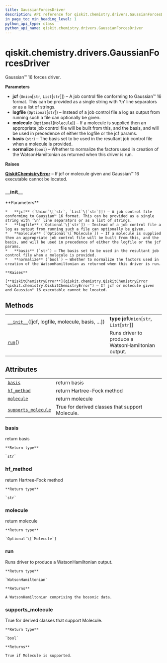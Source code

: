 ```yaml
---
title: GaussianForcesDriver
description: API reference for qiskit.chemistry.drivers.GaussianForcesDriver
in_page_toc_min_heading_level: 1
python_api_type: class
python_api_name: qiskit.chemistry.drivers.GaussianForcesDriver
---
```


<span id="qiskit-chemistry-drivers-gaussianforcesdriver" />

# qiskit.chemistry.drivers.GaussianForcesDriver

<Class id="qiskit.chemistry.drivers.GaussianForcesDriver" isDedicatedPage={true} github="https://github.com/qiskit-community/qiskit-aqua/tree/stable/0.9/qiskit/chemistry/drivers/gaussiand/gaussian_forces_driver.py" signature="GaussianForcesDriver(jcf='\\n#p B3LYP/cc-pVTZ Freq=(Anharm) Int=Ultrafine SCF=VeryTight\\n\\nCO2 geometry optimization B3LYP/cc-pVTZ\\n\\n0 1\\nC -0.848629 2.067624 0.160992\\nO 0.098816 2.655801 -0.159738\\nO -1.796073 1.479446 0.481721\\n\\n', logfile=None, molecule=None, basis='sto-3g', normalize=True)" modifiers="class">
  Gaussian™ 16 forces driver.

  **Parameters**

  *   **jcf** (`Union`\[`str`, `List`\[`str`]]) – A job control file conforming to Gaussian™ 16 format. This can be provided as a single string with ‘\n’ line separators or as a list of strings.
  *   **logfile** (`Optional`\[`str`]) – Instead of a job control file a log as output from running such a file can optionally be given.
  *   **molecule** (`Optional`\[`Molecule`]) – If a molecule is supplied then an appropriate job control file will be built from this, and the basis, and will be used in precedence of either the logfile or the jcf params.
  *   **basis** (`str`) – The basis set to be used in the resultant job control file when a molecule is provided.
  *   **normalize** (`bool`) – Whether to normalize the factors used in creation of the WatsonHamiltonian as returned when this driver is run.

  **Raises**

  [**QiskitChemistryError**](qiskit.chemistry.QiskitChemistryError "qiskit.chemistry.QiskitChemistryError") – If jcf or molecule given and Gaussian™ 16 executable cannot be located.

  ### \_\_init\_\_

  <Function id="qiskit.chemistry.drivers.GaussianForcesDriver.__init__" signature="__init__(jcf='\\n#p B3LYP/cc-pVTZ Freq=(Anharm) Int=Ultrafine SCF=VeryTight\\n\\nCO2 geometry optimization B3LYP/cc-pVTZ\\n\\n0 1\\nC -0.848629 2.067624 0.160992\\nO 0.098816 2.655801 -0.159738\\nO -1.796073 1.479446 0.481721\\n\\n', logfile=None, molecule=None, basis='sto-3g', normalize=True)">
    **Parameters**

    *   **jcf** (`Union`\[`str`, `List`\[`str`]]) – A job control file conforming to Gaussian™ 16 format. This can be provided as a single string with ‘\n’ line separators or as a list of strings.
    *   **logfile** (`Optional`\[`str`]) – Instead of a job control file a log as output from running such a file can optionally be given.
    *   **molecule** (`Optional`\[`Molecule`]) – If a molecule is supplied then an appropriate job control file will be built from this, and the basis, and will be used in precedence of either the logfile or the jcf params.
    *   **basis** (`str`) – The basis set to be used in the resultant job control file when a molecule is provided.
    *   **normalize** (`bool`) – Whether to normalize the factors used in creation of the WatsonHamiltonian as returned when this driver is run.

    **Raises**

    [**QiskitChemistryError**](qiskit.chemistry.QiskitChemistryError "qiskit.chemistry.QiskitChemistryError") – If jcf or molecule given and Gaussian™ 16 executable cannot be located.
  </Function>

  ## Methods

  |                                                                                                                                                                     |                                                    |
  | ------------------------------------------------------------------------------------------------------------------------------------------------------------------- | -------------------------------------------------- |
  | [`__init__`](#qiskit.chemistry.drivers.GaussianForcesDriver.__init__ "qiskit.chemistry.drivers.GaussianForcesDriver.__init__")(\[jcf, logfile, molecule, basis, …]) | **type jcf**`Union`\[`str`, `List`\[`str`]]        |
  | [`run`](#qiskit.chemistry.drivers.GaussianForcesDriver.run "qiskit.chemistry.drivers.GaussianForcesDriver.run")()                                                   | Runs driver to produce a WatsonHamiltonian output. |

  ## Attributes

  |                                                                                                                                                           |                                                 |
  | --------------------------------------------------------------------------------------------------------------------------------------------------------- | ----------------------------------------------- |
  | [`basis`](#qiskit.chemistry.drivers.GaussianForcesDriver.basis "qiskit.chemistry.drivers.GaussianForcesDriver.basis")                                     | return basis                                    |
  | [`hf_method`](#qiskit.chemistry.drivers.GaussianForcesDriver.hf_method "qiskit.chemistry.drivers.GaussianForcesDriver.hf_method")                         | return Hartree-Fock method                      |
  | [`molecule`](#qiskit.chemistry.drivers.GaussianForcesDriver.molecule "qiskit.chemistry.drivers.GaussianForcesDriver.molecule")                            | return molecule                                 |
  | [`supports_molecule`](#qiskit.chemistry.drivers.GaussianForcesDriver.supports_molecule "qiskit.chemistry.drivers.GaussianForcesDriver.supports_molecule") | True for derived classes that support Molecule. |

  ### basis

  <Attribute id="qiskit.chemistry.drivers.GaussianForcesDriver.basis">
    return basis

    **Return type**

    `str`
  </Attribute>

  ### hf\_method

  <Attribute id="qiskit.chemistry.drivers.GaussianForcesDriver.hf_method">
    return Hartree-Fock method

    **Return type**

    `str`
  </Attribute>

  ### molecule

  <Attribute id="qiskit.chemistry.drivers.GaussianForcesDriver.molecule">
    return molecule

    **Return type**

    `Optional`\[`Molecule`]
  </Attribute>

  ### run

  <Function id="qiskit.chemistry.drivers.GaussianForcesDriver.run" signature="run()">
    Runs driver to produce a WatsonHamiltonian output.

    **Return type**

    `WatsonHamiltonian`

    **Returns**

    A WatsonHamiltonian comprising the bosonic data.
  </Function>

  ### supports\_molecule

  <Attribute id="qiskit.chemistry.drivers.GaussianForcesDriver.supports_molecule">
    True for derived classes that support Molecule.

    **Return type**

    `bool`

    **Returns**

    True if Molecule is supported.
  </Attribute>
</Class>

